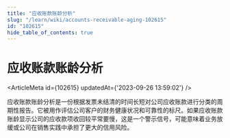 ```yaml
---
title: "应收账款账龄分析"
slug: "/learn/wiki/accounts-receivable-aging-102615"
id: "102615"
hide_table_of_contents: true
---
```



# 应收账款账龄分析

<ArticleMeta id={102615} updatedAt={'2023-09-26 13:59:02'} />
<div className='border-solid border-b border-t-0 my-4 border-[var(--ifm-color-gray-300)]' />

应收账款账龄分析是一份根据发票未结清的时间长短对公司应收账款进行分类的周期性报告。它被用作评估公司客户的财务健康状况和可靠性的标尺。如果应收账款账龄显示公司的应收款项收回较平常要慢，这是一个警示信号，可能意味着业务放缓或公司在销售实践中承担了更大的信用风险。
